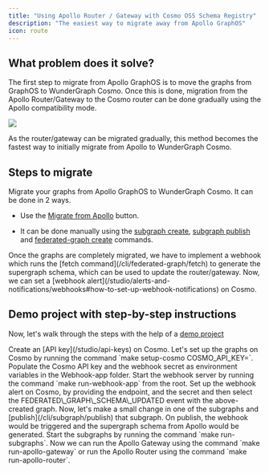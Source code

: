 ---
title: "Using Apollo Router / Gateway with Cosmo OSS Schema Registry"
description: "The easiest way to migrate away from Apollo GraphOS"
icon: route
---

## What problem does it solve?

The first step to migrate from Apollo GraphOS is to move the graphs from GraphOS to WunderGraph Cosmo. Once this is done, migration from the Apollo Router/Gateway to the Cosmo router can be done gradually using the Apollo compatibility mode.

<Frame caption="Apollo compatibility mode">
  <img src="/images/tutorial/image-3.png" />
</Frame>

As the router/gateway can be migrated gradually, this method becomes the fastest way to initially migrate from Apollo to WunderGraph Cosmo.

## Steps to migrate

<Steps>
  <Step>
   Migrate your graphs from Apollo GraphOS to WunderGraph Cosmo. It can be done in 2 ways.

   * Use the [Migrate from Apollo](/studio/migrate-from-apollo) button.

   * It can be done manually using the [subgraph create](/cli/subgraph/create), [subgraph publish](/cli/subgraph/publish) and [federated-graph create](/cli/federated-graph/create) commands.
  </Step>
  <Step>
   Once the graphs are completely migrated, we have to implement a webhook which runs the [fetch command](/cli/federated-graph/fetch) to generate the supergraph schema, which can be used to update the router/gateway.
  </Step>
  <Step>
   Now, we can set a [webhook alert](/studio/alerts-and-notifications/webhooks#how-to-set-up-webhook-notifications) on Cosmo.
  </Step>
</Steps>

## Demo project with step-by-step instructions

Now, let's walk through the steps with the help of a [demo project](https://github.com/wundergraph/apollo-federation-compatibility-demo)

<Steps>
  <Step>
   Create an [API key](/studio/api-keys) on Cosmo.
  </Step>
  <Step>
   Let's set up the graphs on Cosmo by running the command `make setup-cosmo COSMO_API_KEY=<api-key>`.
  </Step>
  <Step>
   Populate the Cosmo API key and the webhook secret as environment variables in the Webhook-app folder.
  </Step>
  <Step>
   Start the webhook server by running the command `make run-webhook-app` from the root.
  </Step>
  <Step>
   Set up the webhook alert on Cosmo, by providing the endpoint, and the secret and then select the FEDERATED\_GRAPH\_SCHEMA\_UPDATED event with the above-created graph.
  </Step>
  <Step>
   Now, let's make a small change in one of the subgraphs and [publish](/cli/subgraph/publish) that subgraph.
  </Step>
  <Step>
   On publish, the webhook would be triggered and the supergraph schema from Apollo would be generated.
  </Step>
  <Step>
   Start the subgraphs by running the command `make run-subgraphs`.
  </Step>
  <Step>
   Now we can run the Apollo Gateway using the command `make run-apollo-gateway` or run the Apollo Router using the command `make run-apollo-router`.
  </Step>
</Steps>
